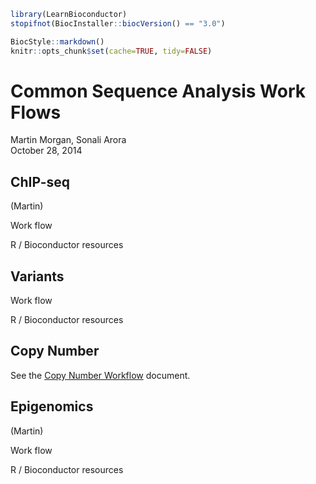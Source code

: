 <!--
%\VignetteIndexEntry{02.2 Other Sequence Analysis Work Flows}
%\VignettePackage{LearnBioconductor}
%\VignetteEngine{knitr::knitr}
-->

```r
library(LearnBioconductor)
stopifnot(BiocInstaller::biocVersion() == "3.0")
```

```r
BiocStyle::markdown()
knitr::opts_chunk$set(cache=TRUE, tidy=FALSE)
```

# Common Sequence Analysis Work Flows

Martin Morgan, Sonali Arora<br/>
October 28, 2014

## ChIP-seq

(Martin)

Work flow

R / Bioconductor resources

## Variants

Work flow

R / Bioconductor resources

## Copy Number

See the [Copy Number Workflow](./B02.2.3_CopyNumber.html) document.

## Epigenomics

(Martin)

Work flow

R / Bioconductor resources
